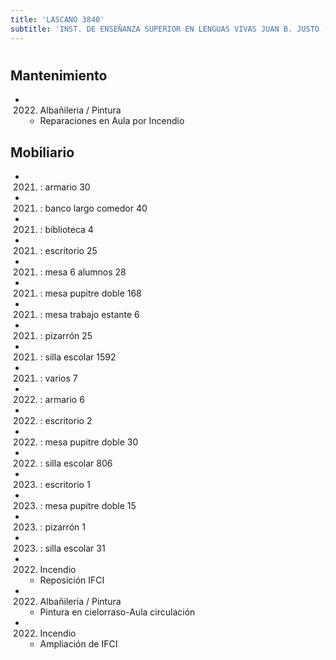 ```yaml
---
title: 'LASCANO 3840'
subtitle: 'INST. DE ENSEÑANZA SUPERIOR EN LENGUAS VIVAS JUAN B. JUSTO (SEDE)'
---
```


#


## Mantenimiento

*  (2022) Albañileria / Pintura 
    + Reparaciones en Aula por Incendio


## Mobiliario

*  (2021) : armario 30 

*  (2021) : banco largo comedor 40 

*  (2021) : biblioteca 4 

*  (2021) : escritorio 25 

*  (2021) : mesa 6 alumnos 28 

*  (2021) : mesa pupitre doble 168 

*  (2021) : mesa trabajo estante 6 

*  (2021) : pizarrón 25 

*  (2021) : silla escolar 1592 

*  (2021) : varios 7 

*  (2022) : armario 6 

*  (2022) : escritorio 2 

*  (2022) : mesa pupitre doble 30 

*  (2022) : silla escolar 806 

*  (2023) : escritorio 1 

*  (2023) : mesa pupitre doble 15 

*  (2023) : pizarrón 1 

*  (2023) : silla escolar 31 




*  (2022) Incendio 
    + Reposición IFCI

*  (2022) Albañileria / Pintura 
    + Pintura en cielorraso-Aula circulación

*  (2022) Incendio 
    + Ampliación de IFCI



